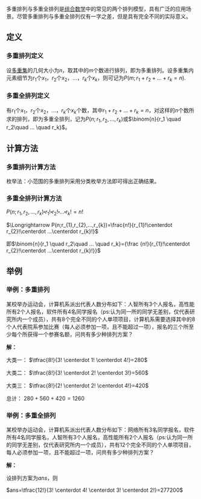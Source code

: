 {{citecheck|time=2017-03-14T03:45:15+00:00}}
多重排列与多重全排列是[[组合数学|组合数学]]中的常见的两个排列模型，具有广泛的应用场景。尽管多重排列与多重全排列仅有一字之差，但是具有完全不同的实际意义。

== 定义 ==

=== 多重排列定义 ===
设[[多重集|多重集]]的几何大小为<math>n</math>，取其中的<math>m</math>个数进行排列，即为多重排列。设多重集内元素细节为<math>r_1</math>个<math>x_1</math>，<math>r_2</math>个<math>x_2</math>，...，<math>r_k</math>个<math>x_k</math>，则可记为<math>P(m;r_1+r_2+...+r_k=n)</math>.

=== 多重全排列定义 ===
有<math>r_1</math>个<math>x_1</math>，<math>r_2</math>个<math>x_2</math>，...，<math>r_k</math>个<math>x_k</math>个数，其中<math>r_1+r_2+...+r_k=n</math>，对这样的<math>n</math>个数所求的排列，即为多重全排列，记为<math>P(n;r_1,r_2,...,r_k)</math>或<math>\binom{n}{r_1  \quad r_2\quad  ... \quad r_k}</math>。

== 计算方法 ==

=== 多重排列计算方法 ===
枚举法：小范围的多重排列采用分类枚举方法即可得出正确结果。

=== 多重全排列计算方法 ===
<math>P(n;r_1,r_2,...,r_k)\centerdot r_1 ! \centerdot r_2 ! \centerdot ... \centerdot r_k !=n!</math>

<math>\Longrightarrow  P(n;r_{1},r_{2},...,r_{k})=\frac{n!}{r_{1}!\centerdot r_{2}!\centerdot ...\centerdot r_{k}!}</math>

即<math>\binom{n}{r_1  \quad r_2\quad  ... \quad r_k}={\frac {n!}{r_{1}!\centerdot r_{2}!\centerdot ...\centerdot r_{k}!}}</math>

== 举例 ==

=== 举例：多重排列 ===
某校举办运动会，计算机系派出代表人数分布如下：人智所有3个人报名，高性能所有2个人报名，软件所有4名同学报名（ps:认为同一所的同学无差别，仅代表研究所内一个成员），共有8个完全不同的个人单项项目，计算机系需要选择其中的8个人代表院系参加比赛（每人必须参加一项，且不能超过一项），报名的三个所至少每个所获得一个参赛名额，问共有多少种排列方案？

'''解：'''

大类一： <math>\tfrac{8!}{3! \centerdot 1! \centerdot 4!}=280</math>

大类二： <math>\tfrac{8!}{3! \centerdot 2! \centerdot 3!}=560</math>

大类三： <math>\tfrac{8!}{2! \centerdot 2! \centerdot 4!}=420</math>

总计： <math>280+560+420=1260</math>

=== 举例：多重全排列 ===
某校举办运动会，计算机系派出代表人数分布如下：网络所有3名同学报名，软件所有4名同学报名，人智所有3个人报名，高性能所有2个人报名（ps:认为同一所的同学无差别，仅代表研究所内一个成员），共有12个完全不同的个人单项项目，每人必须参加一项，且不能超过一项，问共有多少种排列方案？

'''解：'''

设排列方案为<math>ans</math>，则                            

<math>ans=\tfrac{12!}{3! \centerdot 4! \centerdot 3! \centerdot 2!}=277200</math>
